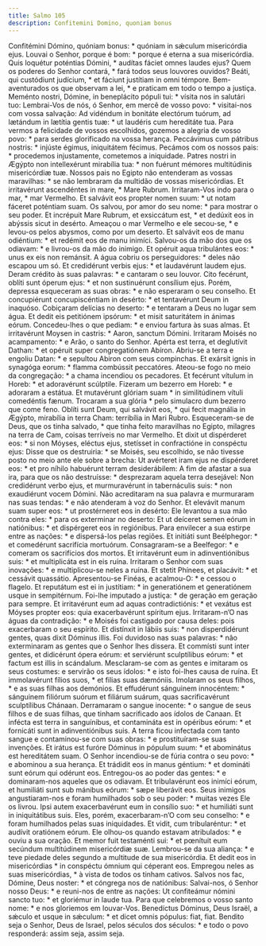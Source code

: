 ```yaml
---
title: Salmo 105
description: Confitemini Domino, quoniam bonus
---
```


<div class="side-by-side not-content">
  <span>
    Confitémini Dómino, quóniam bonus: * quóniam in sǽculum misericórdia ejus.
  </span>
  <span>
    Louvai o Senhor, porque é bom: * porque é eterna a sua misericórdia.
  </span>
  <span>
    Quis loquétur poténtias Dómini, * audítas fáciet omnes laudes ejus?
  </span>
  <span>
    Quem os poderes do Senhor contará, * fará todos seus louvores ouvidos?
  </span>
  <span>
    Beáti, qui custódiunt judícium, * et fáciunt justítiam in omni témpore.
  </span>
  <span>
    Bem-aventurados os que observam a lei, * e praticam em todo o tempo a
    justiça.
  </span>
  <span>
    Meménto nostri, Dómine, in beneplácito pópuli tui: * vísita nos in salutári
    tuo:
  </span>
  <span>
    Lembrai-Vos de nós, ó Senhor, em mercê de vosso povo: * visitai-nos com
    vossa salvação:
  </span>
  <span>
    Ad vidéndum in bonitáte electórum tuórum, ad lætándum in lætítia gentis tuæ:
    * ut laudéris cum hereditáte tua.
  </span>
  <span>
    Para vermos a felicidade de vossos escolhidos, gozemos a alegria de vosso
    povo: * para serdes glorificado na vossa herança.
  </span>
  <span>
    Peccávimus cum pátribus nostris: * injúste égimus, iniquitátem fécimus.
  </span>
  <span>
    Pecámos com os nossos pais: * procedemos injustamente, cometemos a
    iniquidade.
  </span>
  <span>
    Patres nostri in Ægýpto non intellexérunt mirabília tua: * non fuérunt
    mémores multitúdinis misericórdiæ tuæ.
  </span>
  <span>
    Nossos pais no Egipto não entenderam as vossas maravilhas: * se não
    lembraram da multidão de vossas misericórdias.
  </span>
  <span>
    Et irritavérunt ascendéntes in mare, * Mare Rubrum.
  </span>
  <span>
    Irritaram-Vos indo para o mar, * mar Vermelho.
  </span>
  <span>
    Et salvávit eos propter nomen suum: * ut notam fáceret poténtiam suam.
  </span>
  <span>
    Os salvou, por amor do seu nome: * para mostrar o seu poder.
  </span>
  <span>
    Et incrépuit Mare Rubrum, et exsiccátum est, * et dedúxit eos in abýssis
    sicut in desérto.
  </span>
  <span>
    Ameaçou o mar Vermelho e ele secou-se, * e levou-os pelos abysmos, como por
    um deserto.
  </span>
  <span>
    Et salvávit eos de manu odiéntium: * et redémit eos de manu inimíci.
  </span>
  <span>
    Salvou-os da mão dos que os odiavam: * e livrou-os da mão do inimigo.
  </span>
  <span>
    Et opéruit aqua tribulántes eos: * unus ex eis non remánsit.
  </span>
  <span>
    A água cobriu os perseguidores: * deles não escapou um só.
  </span>
  <span>
    Et credidérunt verbis ejus: * et laudavérunt laudem ejus.
  </span>
  <span>
    Deram crédito às suas palavras: * e cantaram o seu louvor.
  </span>
  <span>
    Cito fecérunt, oblíti sunt óperum ejus: * et non sustinuérunt consílium
    ejus.
  </span>
  <span>
    Porém, depressa esqueceram as suas obras: * e não esperaram o seu conselho.
  </span>
  <span>
    Et concupiérunt concupiscéntiam in desérto: * et tentavérunt Deum in
    inaquóso.
  </span>
  <span>
    Cobiçaram delícias no deserto: * e tentaram a Deus no lugar sem água.
  </span>
  <span>
    Et dedit eis petitiónem ipsórum: * et misit saturitátem in ánimas eórum.
  </span>
  <span>
    Concedeu-lhes o que pediam: * e enviou fartura às suas almas.
  </span>
  <span>
    Et irritavérunt Moysen in castris: * Aaron, sanctum Dómini.
  </span>
  <span>
    Irritaram Moisés no acampamento: * e Arão, o santo do Senhor.
  </span>
  <span>
    Apérta est terra, et deglutívit Dathan: * et opéruit super congregatiónem
    Abíron.
  </span>
  <span>
    Abriu-se a terra e engoliu Datan: * e sepultou Abiron com seus compinchas.
  </span>
  <span>
    Et exársit ignis in synagóga eorum: * flamma combússit peccatóres.
  </span>
  <span>
    Ateou-se fogo no meio da congregação: * a chama incendiou os pecadores.
  </span>
  <span>
    Et fecérunt vítulum in Horeb: * et adoravérunt scúlptile.
  </span>
  <span>
    Fizeram um bezerro em Horeb: * e adoraram a estátua.
  </span>
  <span>
    Et mutavérunt glóriam suam * in similitúdinem vítuli comedéntis fænum.
  </span>
  <span>
    Trocaram a sua glória * pelo simulacro dum bezerro que come feno.
  </span>
  <span>
    Oblíti sunt Deum, qui salvávit eos, * qui fecit magnália in Ægýpto,
    mirabília in terra Cham: terribília in Mari Rubro.
  </span>
  <span>
    Esqueceram-se de Deus, que os tinha salvado, * que tinha feito maravilhas no
    Egipto, milagres na terra de Cam, coisas terríveis no mar Vermelho.
  </span>
  <span>
    Et dixit ut dispérderet eos: * si non Móyses, eléctus ejus, stetísset in
    confractióne in conspéctu ejus:
  </span>
  <span>
    Disse que os destruiria: * se Moisés, seu escolhido, se não tivesse posto no
    meio ante ele sobre a brecha:
  </span>
  <span>
    Ut avérteret iram ejus ne dispérderet eos: * et pro níhilo habuérunt terram
    desiderábilem:
  </span>
  <span>
    A fim de afastar a sua ira, para que os não destruísse: * desprezaram aquela
    terra desejável:
  </span>
  <span>
    Non credidérunt verbo ejus, et murmuravérunt in tabernáculis suis: * non
    exaudiérunt vocem Dómini.
  </span>
  <span>
    Não acreditaram na sua palavra e murmuraram nas suas tendas: * e não
    atenderam à voz do Senhor.
  </span>
  <span>
    Et elevávit manum suam super eos: * ut prostérneret eos in desérto:
  </span>
  <span>
    Ele levantou a sua mão contra eles: * para os exterminar no deserto:
  </span>
  <span>
    Et ut deíceret semen eórum in natiónibus: * et dispérgeret eos in
    regiónibus.
  </span>
  <span>
    Para envilecer a sua estirpe entre as nações: * e dispersá-los pelas
    regiões.
  </span>
  <span>
    Et initiáti sunt Beélphegor: * et comedérunt sacrifícia mortuórum.
  </span>
  <span>
    Consagraram-se a Beelfegor: * e comeram os sacrifícios dos mortos.
  </span>
  <span>
    Et irritavérunt eum in adinventiónibus suis: * et multiplicáta est in eis
    ruína.
  </span>
  <span>
    Irritaram o Senhor com suas inovações: * e multiplicou-se neles a ruína.
  </span>
  <span>
    Et stetit Phínees, et placávit: * et cessávit quassátio.
  </span>
  <span>
    Apresentou-se Finéas, e acalmou-O: * e cessou o flagelo.
  </span>
  <span>
    Et reputátum est ei in justítiam: * in generatiónem et generatiónem usque in
    sempitérnum.
  </span>
  <span>
    Foi-lhe imputado a justiça: * de geração em geração para sempre.
  </span>
  <span>
    Et irritavérunt eum ad aquas contradictiónis: * et vexátus est Móyses
    propter eos: quia exacerbavérunt spíritum ejus.
  </span>
  <span>
    Irritaram-n’O nas águas da contradição: * e Moisés foi castigado por causa
    deles: pois exacerbaram o seu espírito.
  </span>
  <span>
    Et distínxit in lábiis suis: * non disperdidérunt gentes, quas dixit Dóminus
    illis.
  </span>
  <span>
    Foi duvidoso nas suas palavras: * não exterminaram as gentes que o Senhor
    lhes dissera.
  </span>
  <span>
    Et commísti sunt inter gentes, et didicérunt ópera eórum: et serviérunt
    sculptílibus eórum: * et factum est illis in scándalum.
  </span>
  <span>
    Mesclaram-se com as gentes e imitaram os seus costumes: e servirão os seus
    ídolos: * e isto foi-lhes causa de ruína.
  </span>
  <span>
    Et immolavérunt fílios suos, * et filias suas dæmóniis.
  </span>
  <span>
    Imolaram os seus filhos, * e as suas filhas aos demónios.
  </span>
  <span>
    Et effudérunt sánguinem innocéntem: * sánguinem filiórum suórum et filiárum
    suárum, quas sacrificavérunt sculptílibus Chánaan.
  </span>
  <span>
    Derramaram o sangue inocente: * o sangue de seus filhos e de suas filhas,
    que tinham sacrificado aos ídolos de Canaan.
  </span>
  <span>
    Et infécta est terra in sanguínibus, et contamináta est in opéribus eórum: *
    et fornicáti sunt in adinventiónibus suis.
  </span>
  <span>
    A terra ficou infectada com tanto sangue e contaminou-se com suas obras: * e
    prostituíram-se suas invenções.
  </span>
  <span>
    Et irátus est furóre Dóminus in pópulum suum: * et abominátus est
    hereditátem suam.
  </span>
  <span>
    O Senhor incendiou-se de fúria contra o seu povo: * e abominou a sua
    herança.
  </span>
  <span>
    Et trádidit eos in manus géntium: * et domináti sunt eórum qui odérunt eos.
  </span>
  <span>
    Entregou-os ao poder das gentes: * e dominaram-nos aqueles que os odiavam.
  </span>
  <span>
    Et tribulavérunt eos inimíci eórum, et humiliáti sunt sub mánibus eórum: *
    sæpe liberávit eos.
  </span>
  <span>
    Seus inimigos angustiaram-nos e foram humilhados sob o seu poder: * muitas
    vezes Ele os livrou.
  </span>
  <span>
    Ipsi autem exacerbavérunt eum in consílio suo: * et humiliáti sunt in
    iniquitátibus suis.
  </span>
  <span>
    Eles, porém, exacerbaram-n’O com seu conselho: * e foram humilhados pelas
    suas iniquidades.
  </span>
  <span>
    Et vidit, cum tribularéntur: * et audívit oratiónem eórum.
  </span>
  <span>
    Ele olhou-os quando estavam atribulados: * e ouviu a sua oração.
  </span>
  <span>
    Et memor fuit testaménti sui: * et pœnítuit eum secúndum multitúdinem
    misericórdiæ suæ.
  </span>
  <span>
    Lembrou-se da sua aliança: * e teve piedade deles segundo a multitude de sua
    misericórdia.
  </span>
  <span>
    Et dedit eos in misericórdias * in conspéctu ómnium qui céperant eos.
  </span>
  <span>
    Empregou neles as suas misericórdias, * à vista de todos os tinham cativos.
  </span>
  <span>
    Salvos nos fac, Dómine, Deus noster: * et cóngrega nos de natiónibus:
  </span>
  <span>
    Salvai-nos, ó Senhor nosso Deus: * e reuni-nos de entre as nações:
  </span>
  <span>
    Ut confiteámur nómini sancto tuo: * et gloriémur in laude tua.
  </span>
  <span>
    Para que celebremos o vosso santo nome: * e nos gloriemos em louvar-Vos.
  </span>
  <span>
    Benedíctus Dóminus, Deus Israël, a sǽculo et usque in sǽculum: * et dicet
    omnis pópulus: fiat, fiat.
  </span>
  <span>
    Bendito seja o Senhor, Deus de Israel, pelos séculos dos séculos: * e todo o
    povo responderá: assim seja, assim seja.
  </span>
</div>
